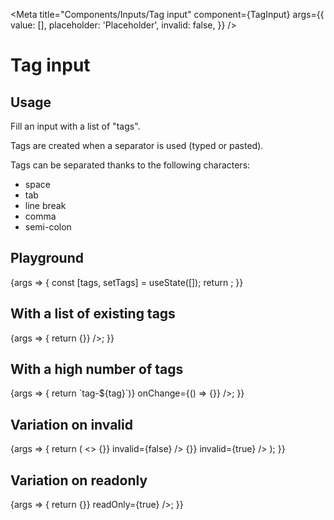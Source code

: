 
<Meta
  title="Components/Inputs/Tag input"
  component={TagInput}
  args={{
    value: [],
    placeholder: 'Placeholder',
    invalid: false,
  }}
/>

# Tag input

## Usage

Fill an input with a list of "tags".

Tags are created when a separator is used (typed or pasted).

Tags can be separated thanks to the following characters:

- space
- tab
- line break
- comma
- semi-colon

## Playground

<Canvas>
  <Story name="Standard">
    {args => {
      const [tags, setTags] = useState([]);
      return <TagInput {...args} value={tags} onChange={setTags} />;
    }}
  </Story>
</Canvas>

<ArgsTable story="Standard" />

## With a list of existing tags

<Canvas>
  <Story name="Existing value">
    {args => {
      return <TagInput value={['batman', 'superman', 'catwoman', 'joker']} onChange={() => {}} />;
    }}
  </Story>
</Canvas>

## With a high number of tags

<Canvas>
  <Story name="With a high number of tags">
    {args => {
      return <TagInput value={Array.from(Array(30).keys()).map(tag => `tag-${tag}`)} onChange={() => {}} />;
    }}
  </Story>
</Canvas>

## Variation on invalid

<Canvas>
  <Story name="Variation on invalid">
    {args => {
      return (
        <>
          <TagInput value={[]} onChange={() => {}} invalid={false} />
          <TagInput value={[]} onChange={() => {}} invalid={true} />
        </>
      );
    }}
  </Story>
</Canvas>

## Variation on readonly

<Canvas>
  <Story name="Variation on readonly">
    {args => {
      return <TagInput value={['gucci', 'dior']} onChange={() => {}} readOnly={true} />;
    }}
  </Story>
</Canvas>
